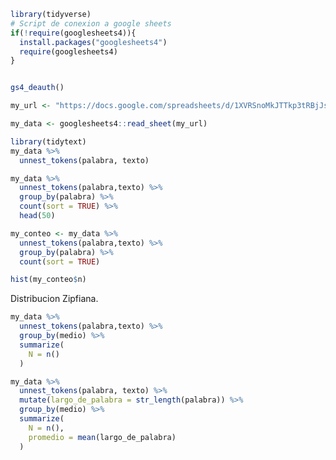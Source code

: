 ```r
library(tidyverse)
# Script de conexion a google sheets
if(!require(googlesheets4)){
  install.packages("googlesheets4")
  require(googlesheets4)
}


gs4_deauth()

my_url <- "https://docs.google.com/spreadsheets/d/1XVRSnoMkJTTkp3tRBjJsJLWmtl8cs7ThLf0iwza7L00/edit?usp=sharing"

my_data <- googlesheets4::read_sheet(my_url)
```

```r
library(tidytext)
my_data %>% 
  unnest_tokens(palabra, texto)
```

```r
my_data %>% 
  unnest_tokens(palabra,texto) %>% 
  group_by(palabra) %>% 
  count(sort = TRUE) %>% 
  head(50)
```


```r
my_conteo <- my_data %>% 
  unnest_tokens(palabra,texto) %>% 
  group_by(palabra) %>% 
  count(sort = TRUE)
```

```r
hist(my_conteo$n)
```
Distribucion Zipfiana.

```r
my_data %>% 
  unnest_tokens(palabra,texto) %>% 
  group_by(medio) %>% 
  summarize(
    N = n()
  )
```

```r
my_data %>% 
  unnest_tokens(palabra, texto) %>% 
  mutate(largo_de_palabra = str_length(palabra)) %>% 
  group_by(medio) %>% 
  summarize(
    N = n(),
    promedio = mean(largo_de_palabra)
  )
```

